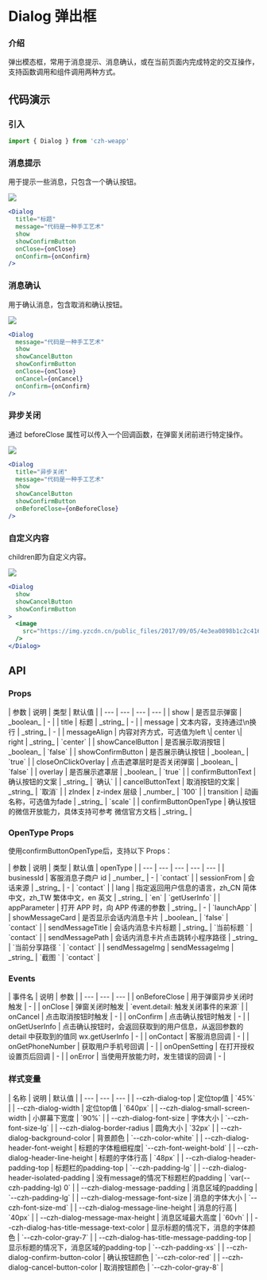 
# Dialog 弹出框

### 介绍

弹出模态框，常用于消息提示、消息确认，或在当前页面内完成特定的交互操作，支持函数调用和组件调用两种方式。

## 代码演示

### 引入

```jsx
import { Dialog } from 'czh-weapp'
```

### 消息提示

用于提示一些消息，只包含一个确认按钮。

<Image src="/imgs/dialog/note.jpg" />

```jsx
<Dialog 
  title="标题"
  message="代码是一种手工艺术"
  show
  showConfirmButton
  onClose={onClose}
  onConfirm={onConfirm}
/>
```

### 消息确认

用于确认消息，包含取消和确认按钮。

<Image src="/imgs/dialog/confirm.jpg" />

```jsx
<Dialog 
  message="代码是一种手工艺术"
  show
  showCancelButton
  showConfirmButton
  onClose={onClose}
  onCancel={onCancel}
  onConfirm={onConfirm}
/>
```

### 异步关闭

通过 beforeClose 属性可以传入一个回调函数，在弹窗关闭前进行特定操作。

<Image src="/imgs/dialog/async.jpg" />

```jsx
<Dialog 
  title="异步关闭"
  message="代码是一种手工艺术"
  show
  showCancelButton
  showConfirmButton
  onBeforeClose={onBeforeClose}
/>
```

### 自定义内容

children即为自定义内容。

<Image src="/imgs/dialog/custom.jpg" />

```jsx
<Dialog 
  show
  showCancelButton
  showConfirmButton
>
  <image
    src="https://img.yzcdn.cn/public_files/2017/09/05/4e3ea0898b1c2c416eec8c11c5360833.jpg"
  />
</Dialog>
```

## API

### Props

<div class="table-container">
| 参数 | 说明 | 类型 | 默认值 |
| --- | --- | --- | --- |
| show | 是否显示弹窗			 | _boolean_ | - |
| title | 标题				 | _string_ | - |
| message | 文本内容，支持通过\n换行				 | _string_ | - |
| messageAlign | 内容对齐方式，可选值为left \| center \| right | _string_ | `center` |
| showCancelButton | 是否展示取消按钮	| _boolean_ | `false` |
| showConfirmButton | 是否展示确认按钮 | _boolean_ | `true` |
| closeOnClickOverlay | 点击遮罩层时是否关闭弹窗 | _boolean_ | `false` |
| overlay | 是否展示遮罩层	 | _boolean_ | `true` |
| confirmButtonText | 确认按钮的文案		 | _string_ | `确认` |
| cancelButtonText | 取消按钮的文案			 | _string_ | `取消` |
| zIndex | z-index 层级			 | _number_ | `100` |
| transition | 动画名称，可选值为fade			 | _string_ | `scale` |
| confirmButtonOpenType | 确认按钮的微信开放能力，具体支持可参考 微信官方文档			 | _string_  |
</div>

### OpenType Props

使用confirmButtonOpenType后，支持以下 Props：

<div class="table-container">
| 参数 | 说明 | 类型 | 默认值 | openType |
| --- | --- | --- | --- | --- |
| businessId | 客服消息子商户 id	| _number_ | - | `contact` |
| sessionFrom | 会话来源		| _string_ | - | `contact` |
| lang | 指定返回用户信息的语言，zh_CN 简体中文，zh_TW 繁体中文，en 英文		| _string_ | `en` | `getUserInfo` |
| appParameter | 打开 APP 时，向 APP 传递的参数		| _string_ | - | `launchApp` |
| showMessageCard | 是否显示会话内消息卡片		| _boolean_ | `false` | `contact` |
| sendMessageTitle | 会话内消息卡片标题		| _string_ | `当前标题	` | `contact` |
| sendMessagePath | 会话内消息卡片点击跳转小程序路径		| _string_ | `当前分享路径		` | `contact` |
| sendMessageImg | sendMessageImg			| _string_ | `截图			` | `contact` |
</div>

### Events

<div class="table-container">
| 事件名 | 说明 | 参数  |
| --- | --- | --- |
| onBeforeClose | 用于弹窗异步关闭时触发	 | - |
| onClose | 弹窗关闭时触发		 | `event.detail: 触发关闭事件的来源` |
| onCancel | 点击取消按钮时触发		 | - |
| onConfirm | 点击确认按钮时触发			 | - |
| onGetUserInfo | 点击确认按钮时，会返回获取到的用户信息，从返回参数的 detail 中获取到的值同 wx.getUserInfo			 | - |
| onContact | 客服消息回调	| - |
| onGetPhoneNumber | 获取用户手机号回调	| - |
| onOpenSetting | 在打开授权设置页后回调	| - |
| onError | 当使用开放能力时，发生错误的回调	| - |
</div>

### 样式变量

<div class="table-container">
| 名称 | 说明 | 默认值 | 
| --- | --- | --- |
| --czh-dialog-top | 定位top值 | `45%` |
| --czh-dialog-width | 定位top值 | `640px` |
| --czh-dialog-small-screen-width | 小屏幕下宽度 | `90%` |
| --czh-dialog-font-size | 字体大小 | `--czh-font-size-lg` |
| --czh-dialog-border-radius | 圆角大小 | `32px` |
| --czh-dialog-background-color | 背景颜色 | `--czh-color-white` |
| --czh-dialog-header-font-weight | 标题的字体粗细程度| `--czh-font-weight-bold` |
| --czh-dialog-header-line-height | 标题的字体行高 | `48px` |
| --czh-dialog-header-padding-top | 标题栏的padding-top | `--czh-padding-lg` |
| --czh-dialog-header-isolated-padding | 没有message的情况下标题栏的padding | `var(--czh-padding-lg) 0` |
| --czh-dialog-message-padding | 消息区域的padding | `--czh-padding-lg` |
| --czh-dialog-message-font-size | 消息的字体大小 | `--czh-font-size-md` |
| --czh-dialog-message-line-height | 消息的行高 | `40px` |
| --czh-dialog-message-max-height | 消息区域最大高度 | `60vh` |
| --czh-dialog-has-title-message-text-color | 显示标题的情况下，消息的字体颜色 | `--czh-color-gray-7` |
| --czh-dialog-has-title-message-padding-top | 显示标题的情况下，消息区域的padding-top | `--czh-padding-xs` |
| --czh-dialog-confirm-button-color | 确认按钮颜色 | `--czh-color-red` |
| --czh-dialog-cancel-button-color | 取消按钮颜色 | `--czh-color-gray-8` |
</div>